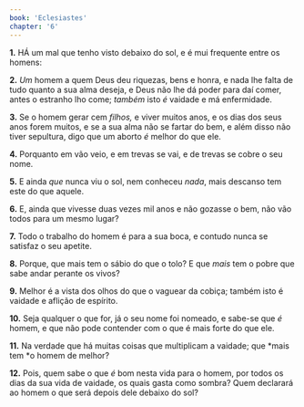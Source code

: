 ```yaml
---
book: 'Eclesiastes'
chapter: '6'
---
```


**1.** HÁ um mal que tenho visto debaixo do sol, e é mui frequente entre os homens:

**2.** *Um* homem a quem Deus deu riquezas, bens e honra, e nada lhe falta de tudo quanto a sua alma deseja, e Deus não lhe dá poder para daí comer, antes o estranho lho come; *também* isto *é* vaidade e má enfermidade.

**3.** Se o homem gerar cem *filhos,* e viver muitos anos, e os dias dos seus anos forem muitos, e se a sua alma não se fartar do bem, e além disso não tiver sepultura, digo que um aborto *é* melhor do que ele.

**4.** Porquanto em vão veio, e em trevas se vai, e de trevas se cobre o seu nome.

**5.** E ainda *que* nunca viu o sol, nem conheceu *nada*, mais descanso tem este do que aquele.

**6.** E, ainda que vivesse duas vezes mil anos e não gozasse o bem, não vão todos para um mesmo lugar?

**7.** Todo o trabalho do homem é para a sua boca, e contudo nunca se satisfaz o seu apetite.

**8.** Porque, que mais tem o sábio do que o tolo? E que *mais* tem o pobre que sabe andar perante os vivos?

**9.** Melhor é a vista dos olhos do que o vaguear da cobiça; também isto é vaidade e aflição de espírito.

**10.** Seja qualquer o que for, já o seu nome foi nomeado, e sabe-se que *é* homem, e que não pode contender com o que é mais forte do que ele.

**11.** Na verdade que há muitas coisas que multiplicam a vaidade; que *mais tem *o homem de melhor?

**12.** Pois, quem sabe o que *é* bom nesta vida para o homem, por todos os dias da sua vida de vaidade, os quais gasta como sombra? Quem declarará ao homem o que será depois dele debaixo do sol?